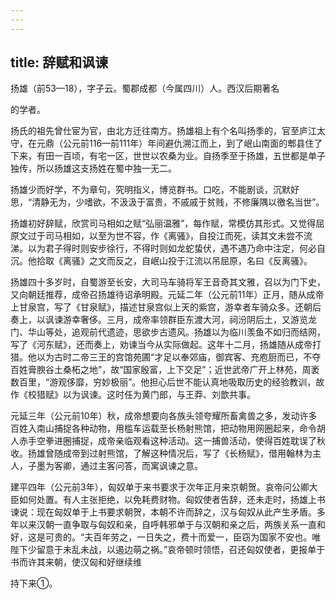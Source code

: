 ```yaml
---
---
---
```

title: 辞赋和讽谏
---



扬雄（前53—18），字子云。蜀郡成都（今属四川）人。西汉后期著名

的学者。

扬氏的祖先曾仕宦为官，由北方迁往南方。扬雄祖上有个名叫扬季的，官至庐江太守，在元鼎（公元前116—前111年）年间避仇溯江而上，到了岷山南面的郫县住了下来，有田一百顷，有宅一区，世世以农桑为业。自扬季至于扬雄，五世都是单子独传，所以扬雄这支扬姓在蜀中独一无二。

扬雄少而好学，不为章句，究明指义，博览群书。口吃，不能剧谈，沉默好思，“清静无为，少嗜欲，不汲汲于富贵，不戚戚于贫贱，不修廉隅以徼名当世”。

扬雄初好辞赋，欣赏司马相如之赋“弘丽温雅”，每作赋，常模仿其形式。又觉得屈原文过于司马相如，以至为世不容，作《离骚》，自投江而死，读其文未尝不流涕。以为君子得时则安步徐行，不得时则如龙蛇蛰伏，遇不遇乃命中注定，何必自沉。他拾取《离骚》之文而反之，自岷山投于江流以吊屈原，名曰《反离骚》。

扬雄四十多岁时，自蜀游至长安，大司马车骑将军王音奇其文雅，召以为门下史，又向朝廷推荐，成帝召扬雄待诏承明殿。元延二年（公元前11年）正月，随从成帝上甘泉宫，写了《甘泉赋》，描述甘泉宫似上天的紫宫，游幸者车骑众多。还朝后奏上，以讽谏游幸奢侈。三月，成帝率领群臣东渡大河，祠汾阴后土，又游览龙门、华山等处，追观前代遗迹，思欲步古遗风。扬雄以为临川羡鱼不如归而结网，写了《河东赋》，还而奏上，劝谏当今从实际做起。这年十二月，扬雄随从成帝打猎。他以为古时二帝三王的宫馆苑圃“才足以奉郊庙，御宾客、充庖厨而已，不夺百姓膏腴谷土桑柘之地”，故“国家殷富，上下交足”；近世武帝广开上林苑，周袤数百里，“游观侈靡，穷妙极丽”。他担心后世不能认真地吸取历史的经验教训，故作《校猎赋》以为讽谏。这时任为黄门郎，与王莽、刘歆共事。

元延三年（公元前10年）秋，成帝想要向各族头领夸耀所畜禽兽之多，发动许多百姓入南山捕捉各种动物，用槛车运载至长杨射熊馆，把动物用网圈起来，命令胡人赤手空拳进圈捕捉，成帝亲临观看这种活动。这一捕兽活动，使得百姓耽误了秋收。扬雄曾随成帝到过射熊馆，了解这种情况后，写了《长杨赋》，借用翰林为主人，子墨为客卿，通过主客问答，而寓讽谏之意。

建平四年（公元前3年），匈奴单于来书要求于次年正月来京朝贺。哀帝问公卿大臣如何处置。有人主张拒绝，以免耗费财物。匈奴使者告辞，还未走时，扬雄上书谏说：现在匈奴单于上书要求朝贺，本朝不许而辞之，汉与匈奴从此产生矛盾。多年以来汉朝一直争取与匈奴和亲，自呼韩邪单于与汉朝和亲之后，两族关系一直和好，这是可贵的。“夫百年劳之，一日失之，费十而爱一，臣窃为国家不安也。唯陛下少留意于未乱未战，以遏边萌之祸。”哀帝顿时领悟，召还匈奴使者，更报单于书而许其来朝，使汉匈和好继续维

持下来①。
